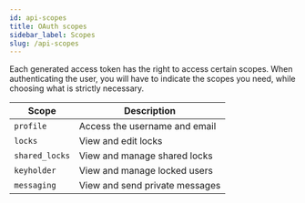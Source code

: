 ```yaml
---
id: api-scopes
title: OAuth scopes
sidebar_label: Scopes
slug: /api-scopes
---
```


Each generated access token has the right to access certain scopes. When authenticating the user, you will have to indicate the scopes you need, while choosing what is strictly necessary.

| Scope          | Description                    |
| -------------- | ------------------------------ |
| `profile`      | Access the username and email  |
| `locks`        | View and edit locks            |
| `shared_locks` | View and manage shared locks   |
| `keyholder`    | View and manage locked users   |
| `messaging`    | View and send private messages |
